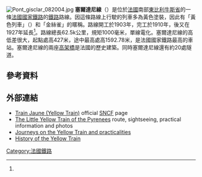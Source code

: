 [[File:Pont_gisclar_082004.jpg|thumb]]
'''塞爾達尼線'''（{{lang-fr|ligne de Cerdagne}}）是位於[[法國|法國]]南部[[東比利牛斯省|東比利牛斯省]]的一條[[法國國家鐵路|法國國家鐵路]]的[[鐵路|鐵路]]路線。因這條路線上行駛的列車多為黃色塗裝，因此有「黃色列車」（{{lang-fr|train jaune}}）和「金絲雀」的暱稱。路線開工於1903年，完工於1910年，後又在1927年延長<ref name="pou1"/>。路線總長62.5k公里，規矩1000毫米，單線電化。塞爾達尼線的高低差很大，起點處高427米，途中最高處高1592.78米，是法國國家鐵路最高的車站。塞爾達尼線的兩座[[高架橋|高架橋]]是法國的歷史建築。同時塞爾達尼線還有約20處隧道。

==參考資料==
{{reflist | refs=
<ref name="pou1">Pourageaux G (2008), ''Les cent ans du Train Jaune'', Editions La vie du rail.  {{fr}}</ref>
}}

==外部連結==
{{commons category|Ligne de Cerdagne}}
*[http://www.ter.sncf.com/languedoc-roussillon/loisirs/ligne-touristique-train-jaune Train Jaune (Yellow Train)] {{Wayback|url=http://www.ter.sncf.com/languedoc-roussillon/loisirs/ligne-touristique-train-jaune |date=20170806182406 }} official [[SNCF|SNCF]] page
*[http://about-france.com/tourism/yellow-train-pyrenees.htm The Little Yellow Train of the Pyrenees] {{Wayback|url=http://about-france.com/tourism/yellow-train-pyrenees.htm |date=20120121162310 }} route, sightseeing, practical information and photos
*[http://www.holiday-cottage-carcassonne.com/yellow_train_practicalities.htm Journeys on the Yellow Train and practicalities] {{Wayback|url=http://www.holiday-cottage-carcassonne.com/yellow_train_practicalities.htm |date=20131026102038 }}
*[http://www.countrycousins.co.uk/yelltren.htm History of the Yellow Train] {{Wayback|url=http://www.countrycousins.co.uk/yelltren.htm |date=20210224220319 }}

[[Category:法國鐵路|Category:法國鐵路]]